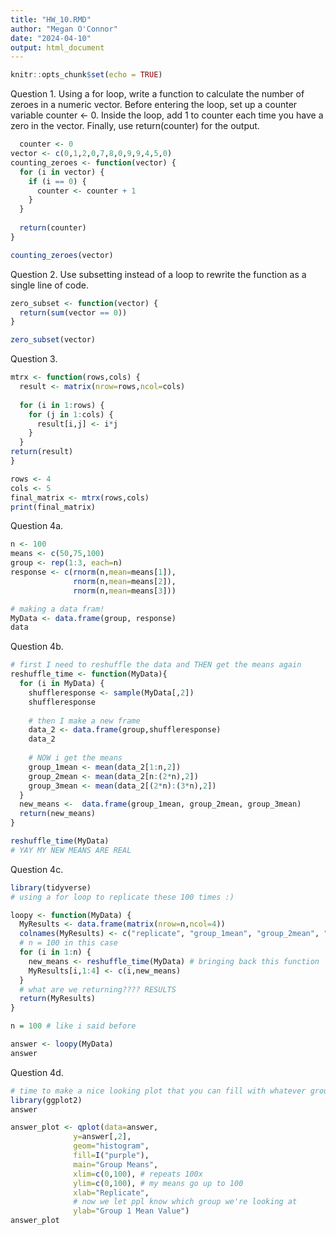 ```yaml
---
title: "HW_10.RMD"
author: "Megan O'Connor"
date: "2024-04-10"
output: html_document
---
```


```r
knitr::opts_chunk$set(echo = TRUE)
```
Question 1. Using a for loop, write a function to calculate the number of zeroes in a numeric vector. Before entering the loop, set up a counter variable counter <- 0. Inside the loop, add 1 to counter each time you have a zero in the vector. Finally, use return(counter) for the output.
```r
  counter <- 0
vector <- c(0,1,2,0,7,8,0,9,9,4,5,0)
counting_zeroes <- function(vector) {
  for (i in vector) {
    if (i == 0) {
      counter <- counter + 1
    }
  }
  
  return(counter)
}

counting_zeroes(vector)
```
Question 2. Use subsetting instead of a loop to rewrite the function as a single line of code.
```r
zero_subset <- function(vector) {
  return(sum(vector == 0))
}

zero_subset(vector)
```
Question 3. 
```r
mtrx <- function(rows,cols) {
  result <- matrix(nrow=rows,ncol=cols)
  
  for (i in 1:rows) {
    for (j in 1:cols) {
      result[i,j] <- i*j
    }
  }
return(result)
}

rows <- 4
cols <- 5
final_matrix <- mtrx(rows,cols)
print(final_matrix)
```


Question 4a.
```r
n <- 100
means <- c(50,75,100)
group <- rep(1:3, each=n)
response <- c(rnorm(n,mean=means[1]),
              rnorm(n,mean=means[2]),
              rnorm(n,mean=means[3]))

# making a data fram!
MyData <- data.frame(group, response)
data

```
Question 4b. 
```r
# first I need to reshuffle the data and THEN get the means again
reshuffle_time <- function(MyData){
  for (i in MyData) {
    shuffleresponse <- sample(MyData[,2])
    shuffleresponse
    
    # then I make a new frame
    data_2 <- data.frame(group,shuffleresponse)
    data_2
    
    # NOW i get the means
    group_1mean <- mean(data_2[1:n,2])
    group_2mean <- mean(data_2[n:(2*n),2])
    group_3mean <- mean(data_2[(2*n):(3*n),2])
  }
  new_means <-  data.frame(group_1mean, group_2mean, group_3mean)
  return(new_means)
}

reshuffle_time(MyData)
# YAY MY NEW MEANS ARE REAL
```
Question 4c.
```r
library(tidyverse)
# using a for loop to replicate these 100 times :)

loopy <- function(MyData) {
  MyResults <- data.frame(matrix(nrow=n,ncol=4))
  colnames(MyResults) <- c("replicate", "group_1mean", "group_2mean", "group_3mean")
  # n = 100 in this case
  for (i in 1:n) {
    new_means <- reshuffle_time(MyData) # bringing back this function
    MyResults[i,1:4] <- c(i,new_means)
  }
  # what are we returning???? RESULTS
  return(MyResults)
}

n = 100 # like i said before

answer <- loopy(MyData)
answer
```
Question 4d.
```r
# time to make a nice looking plot that you can fill with whatever group you want to look at
library(ggplot2)
answer

answer_plot <- qplot(data=answer,
              y=answer[,2],
              geom="histogram",
              fill=I("purple"),
              main="Group Means",
              xlim=c(0,100), # repeats 100x
              ylim=c(0,100), # my means go up to 100
              xlab="Replicate",
              # now we let ppl know which group we're looking at
              ylab="Group 1 Mean Value")
answer_plot


```
